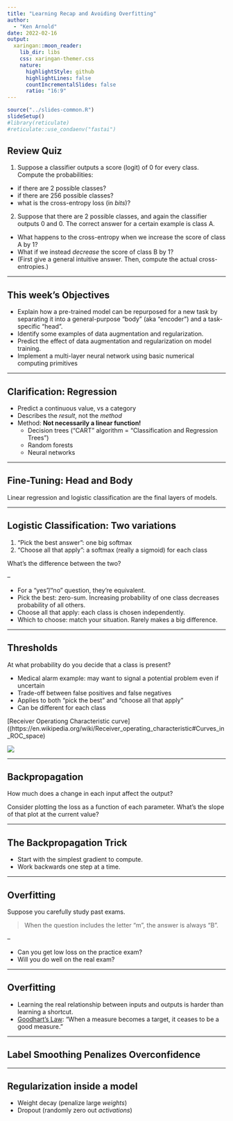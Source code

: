```yaml
---
title: "Learning Recap and Avoiding Overfitting"
author: 
  - "Ken Arnold"
date: 2022-02-16
output:
  xaringan::moon_reader:
    lib_dir: libs
    css: xaringan-themer.css
    nature:
      highlightStyle: github
      highlightLines: false
      countIncrementalSlides: false
      ratio: "16:9"
---
```


```r
source("../slides-common.R")
slideSetup()
#library(reticulate)
#reticulate::use_condaenv("fastai")
```

## Review Quiz

1. Suppose a classifier outputs a score (logit) of 0 for every class. Compute the probabilities:
  - if there are 2 possible classes?
  - if there are 256 possible classes?
  - what is the cross-entropy loss (in *bits*)?
2. Suppose that there are 2 possible classes, and again the classifier outputs 0 and 0. The correct answer for a certain example is class A.
  - What happens to the cross-entropy when we increase the score of class A by 1?
  - What if we instead *decrease* the score of class B by 1?
  - (First give a general intuitive answer. Then, compute the actual cross-entropies.)

---

## This week's Objectives

- Explain how a pre-trained model can be repurposed for a new task by separating it into a general-purpose "body" (aka "encoder") and a task-specific "head".
- Identify some examples of data augmentation and regularization.
- Predict the effect of data augmentation and regularization on model training.
- Implement a multi-layer neural network using basic numerical computing primitives

---

## Clarification: Regression

- Predict a continuous value, vs a category
- Describes the *result*, not the *method*
- Method: **Not necessarily a linear function!**
  - Decision trees ("CART" algorithm = "Classification and Regression Trees")
  - Random forests
  - Neural networks



---

## Fine-Tuning: Head and Body

Linear regression and logistic classification are the final layers of models.

---

## Logistic Classification: Two variations

1. "Pick the best answer": one big softmax
2. "Choose all that apply": a softmax (really a sigmoid) for each class

What's the difference between the two?

--

- For a "yes"/"no" question, they're equivalent.
- Pick the best: zero-sum. Increasing probability of one class decreases probability of all others.
- Choose all that apply: each class is chosen independently.
- Which to choose: match your situation. Rarely makes a big difference.

---

## Thresholds

At what probability do you decide that a class is present?

- Medical alarm example: may want to signal a potential problem even if uncertain
- Trade-off between false positives and false negatives
- Applies to both "pick the best" and "choose all that apply"
- Can be different for each class

[Receiver Operationg Characteristic curve]((https://en.wikipedia.org/wiki/Receiver_operating_characteristic#Curves_in_ROC_space)

![](https://upload.wikimedia.org/wikipedia/commons/8/8c/Receiver_Operating_Characteristic.png)

---

## Backpropagation

How much does a change in each input affect the output?

Consider plotting the loss as a function of each parameter. What's the slope of that plot at the current value?

---

## The Backpropagation Trick

- Start with the simplest gradient to compute.
- Work backwards one step at a time.

---

## Overfitting

Suppose you carefully study past exams.

> When the question includes the letter "m", the answer is always "B".

--

- Can you get low loss on the practice exam?
- Will you do well on the real exam?

---

## Overfitting

- Learning the real relationship between inputs and outputs is harder than learning a shortcut.
- [Goodhart's Law](https://en.wikipedia.org/wiki/Goodhart%27s_law): "When a measure becomes a target, it ceases to be a good measure."

---

## Label Smoothing Penalizes Overconfidence

---

## Regularization inside a model

- Weight decay (penalize large *weights*)
- Dropout (randomly zero out *activations*)
